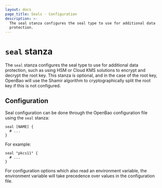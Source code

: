 ```yaml
---
layout: docs
page_title: Seals - Configuration
description: >-
  The seal stanza configures the seal type to use for additional data
  protection.
---
```


# `seal` stanza

The `seal` stanza configures the seal type to use for additional data
protection, such as using HSM or Cloud KMS solutions to encrypt and decrypt the
root key. This stanza is optional, and in the case of the root key, OpenBao
will use the Shamir algorithm to cryptographically split the root key if this
is not configured.

## Configuration

Seal configuration can be done through the OpenBao configuration file using the
`seal` stanza:

```hcl
seal [NAME] {
  # ...
}
```

For example:

```hcl
seal "pkcs11" {
  # ...
}
```

For configuration options which also read an environment variable, the
environment variable will take precedence over values in the configuration file.
